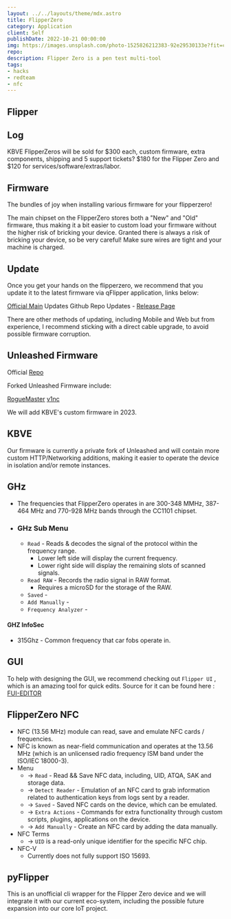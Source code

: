 ```yaml
---
layout: ../../layouts/theme/mdx.astro
title: FlipperZero
category: Application
client: Self
publishDate: 2022-10-21 00:00:00
img: https://images.unsplash.com/photo-1525826212383-92e29530133e?fit=crop&w=1400&h=700&q=75
repo:
description: Flipper Zero is a pen test multi-tool 
tags:
- hacks
- redteam
- nfc
---
```


## Flipper

## Log

KBVE FlipperZeros will be sold for $300 each, custom firmware, extra components, shipping and 5 support tickets? $180 for the Flipper Zero and $120 for services/software/extras/labor.

## Firmware

The bundles of joy when installing various firmware for your flipperzero!

The main chipset on the FlipperZero stores both a "New" and "Old" firmware, thus making it a bit easier to custom load your firmware without the higher risk of bricking your device. Granted there is always a risk of bricking your device, so be very careful! Make sure wires are tight and your machine is charged.

## Update

Once you get your hands on the flipperzero, we recommend that you update it to the latest firmware via qFlipper application, links below:

[Official Main](https://flipperzero.one/update) Updates
Github Repo Updates - [Release Page](https://github.com/flipperdevices/qFlipper/releases)

There are other methods of updating, including Mobile and Web but from experience, I recommend sticking with a direct cable upgrade, to avoid possible firmware corruption.

## Unleashed Firmware

Official [Repo](https://github.com/DarkFlippers/unleashed-firmware)

Forked Unleashed Firmware include:

[RogueMaster](https://github.com/RogueMaster/flipperzero-firmware-wPlugins)
[v1nc](https://github.com/v1nc/flipperzero-firmware)

We will add KBVE's custom firmware in 2023.

## KBVE

Our firmware is currently a private fork of Unleashed and will contain more custom HTTP/Networking additions, making it easier to operate the device in isolation and/or remote instances.

## GHz

- The frequencies that FlipperZero operates in are 300-348 MMHz, 387-464 MHz and 770-928 MHz bands through the CC1101 chipset.

- ### GHz Sub Menu

  - `Read` - Reads & decodes the signal of the protocol within the frequency range.
    - Lower left side will display the current frequency.
    - Lower right side will display the remaining slots of scanned signals.
  - `Read RAW` - Records the radio signal in RAW format.
    - Requires a microSD for the storage of the RAW.
  - `Saved` -
  - `Add Manually` -
  - `Frequency Analyzer` -

#### GHZ InfoSec

- 315Ghz - Common frequency that car fobs operate in.

## GUI

To help with designing the GUI, we recommend checking out `Flipper UI` , which is an amazing tool for quick edits.
Source for it can be found here : [FUI-EDITOR](https://github.com/sbrin/ilin.pt/tree/main/_stuff/fui-editor)

## FlipperZero NFC

- NFC (13.56 MHz) module can read, save and emulate NFC cards / frequencies.
- NFC is known as near-field communication and operates at the 13.56 MHz (which is  an unlicensed radio frequency ISM band under the ISO/IEC 18000-3).
- Menu
  - -> `Read` - Read && Save NFC data, including, UID, ATQA, SAK and storage data.
  - -> `Detect Reader` - Emulation of an NFC card to grab information related to authentication keys from logs sent by a reader.
  - -> `Saved` - Saved NFC cards on the device, which can be emulated.
  - -> `Extra Actions` - Commands for extra functionality through custom scripts, plugins, applications on the device.
  - -> `Add Manually` - Create an NFC card by adding the data manually.
- NFC Terms
  - -> `UID` is a read-only unique identifier for the specific NFC chip.
- NFC-V
  - Currently does not fully support ISO 15693.

## pyFlipper

This is an unofficial cli wrapper for the Flipper Zero device and we will integrate it with our current eco-system, including the possible future expansion into our core IoT project.
